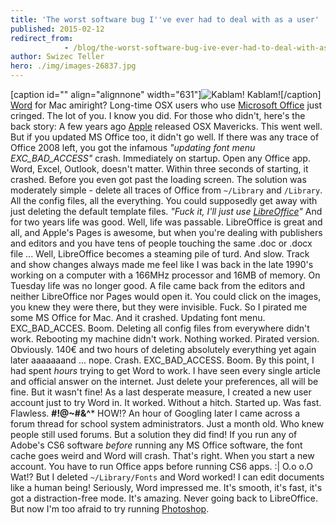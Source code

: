```yaml
---
title: 'The worst software bug I''ve ever had to deal with as a user'
published: 2015-02-12
redirect_from: 
            - /blog/the-worst-software-bug-ive-ever-had-to-deal-with-as-a-user/swizec/6654
author: Swizec Teller
hero: ./img/images-26837.jpg
---
```

\[caption id="" align="alignnone" width="631"]![Kablam!](./img/images-26837.jpg "Kablam!") Kablam!\[/caption] [Word](http://en.wikipedia.org/wiki/Microsoft_Word "Microsoft Word") for Mac amiright? Long-time OSX users who use [Microsoft Office](http://office.microsoft.com/en-us/default.aspx "Microsoft Office") just cringed. The lot of you. I know you did. For those who didn't, here's the back story: A few years ago [Apple](http://www.apple.com "Apple") released OSX Mavericks. This went well. But if you updated MS Office too, it didn't go well. If there was any trace of Office 2008 left, you got the infamous _"updating font menu EXC_BAD_ACCESS"_ crash. Immediately on startup. Open any Office app. Word, Excel, Outlook, doesn't matter. Within three seconds of starting, it crashed. Before you even got past the loading screen. The solution was moderately simple - delete all traces of Office from `~/Library` and `/Library`. All the config files, all the everything. You could supposedly get away with just deleting the default template files. _"Fuck it, I'll just use [LibreOffice](http://www.libreoffice.org "LibreOffice")"_ And for two years life was good. Well, life was passable. LibreOffice is great and all, and Apple's Pages is awesome, but when you're dealing with publishers and editors and you have tens of people touching the same .doc or .docx file ... Well, LibreOffice becomes a steaming pile of turd. And slow. Track and show changes always made me feel like I was back in the late 1990's working on a computer with a 166MHz processor and 16MB of memory. On Tuesday life was no longer good. A file came back from the editors and neither LibreOffice nor Pages would open it. You could click on the images, you knew they were there, but they were invisible. Fuck. So I pirated me some MS Office for Mac. And it crashed. Updating font menu. EXC_BAD_ACCES. Boom. Deleting all config files from everywhere didn't work. Rebooting my machine didn't work. Nothing worked. Pirated version. Obviously. 140€ and two hours of deleting absolutely everything yet again later aaaaaaand ... nope. Crash. EXC_BAD_ACCESS. Boom. By this point, I had spent _hours_ trying to get Word to work. I have seen every single article and official answer on the internet. Just delete your preferences, all will be fine. But it wasn't fine! As a last desperate measure, I created a new user account just to try Word in. It worked. Without a hitch. Started up. Was fast. Flawless. **#$%!#@$!@~#&^**\* HOW!? An hour of Googling later I came across a forum thread for school system administrators. Just a month old. Who knew people still used forums. But a solution they did find! If you run any of Adobe's CS6 software _before_ running any MS Office software, the font cache goes weird and Word will crash. That's right. When you start a new account. You have to run Office apps before running CS6 apps. :| O.o o.O Wat!? But I deleted `~/Library/Fonts` and Word worked! I can edit documents like a human being! Seriously, Word impressed me. It's smooth, it's fast, it's got a distraction-free mode. It's amazing. Never going back to LibreOffice. But now I'm too afraid to try running [Photoshop](http://en.wikipedia.org/wiki/Adobe_Photoshop "Adobe Photoshop").